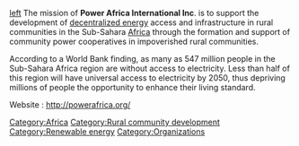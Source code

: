[[image:Powerafricalogo.png|left]] The mission of '''Power Africa International Inc'''. is to support the development of [[decentralized energy]] access and infrastructure in rural communities in the Sub-Sahara [[Africa]] through the formation and support of community power cooperatives in impoverished rural communities.

According to a World Bank finding, as many as 547 million people in the Sub-Sahara Africa region are without access to electricity. Less than half of this region will have universal access to electricity by 2050, thus depriving millions of people the opportunity to enhance their living standard.

Website : http://powerafrica.org/

{{stub}}

[[Category:Africa]]
[[Category:Rural community development]]
[[Category:Renewable energy]]
[[Category:Organizations]]